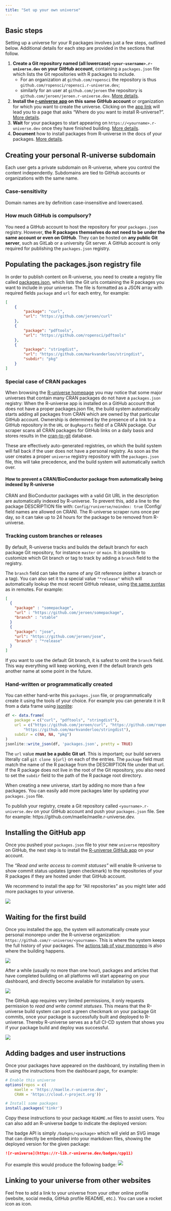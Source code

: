 ```yaml
---
title: "Set up your own universe"
---
```


## Basic steps

Setting up a universe for your R packages involves just a few steps, outlined below. Additional details for each step are provided in the sections that follow.

1. **Create a Git repository named (all lowercase) `<your-username>.r-universe.dev` on your GitHub account**, containing a `packages.json` file which lists the Git repositories with R packages to include. 
    - For an organization at `github.com/ropensci` the repository is thus `github.com/ropensci/ropensci.r-universe.dev`; 
    - similarly for an user at `github.com/jeroen` the repository is `github.com/jeroen/jeroen.r-universe.dev`.
  [More details](#subdomain).
1. **Install the [r-universe app](https://github.com/apps/r-universe/installations/new) on this same GitHub account** or organization for which you want to create the universe. Clicking on the [app link](https://github.com/apps/r-universe/installations/new) will lead you to a page that asks "Where do you want to install R-universe?". [More details](#appinstall).
1. **Wait** for your packages to start appearing on `https://<yourname>.r-universe.dev` once they have finished building. [More details](#wait-first-build).
1. **Document** how to install packages from R-universe in the docs of your packages. [More details](#document-install).

## Creating your personal R-universe subdomain {#subdomain}

Each user gets a private subdomain on R-universe, where you control the content independently. Subdomains are tied to GitHub accounts or organizations with the same name.

### Case-sensitivity

Domain names are by definition case-insensitive and lowercased.

### How much GitHub is compulsory?

You need a GitHub account to host the repository for your `packages.json` registry.
However, **the R packages themselves do not need to be under the same account or even on GitHub**. 
They can be hosted on **any public Git server**, such as GitLab or a university Git server.
A GitHub account is only required for publishing the `packages.json` registry.

## Populating the packages.json registry file

In order to publish content on R-universe, you need to create a registry file called [packages.json](https://github.com/maelle/maelle.r-universe.dev/blob/main/packages.json), which lists the Git urls containing the R packages you want to include in your universe. The file is formatted as a JSON array with required fields `package` and `url` for each entry, for example:

```json
[
    {
        "package": "curl",
        "url": "https://github.com/jeroen/curl"
    },
    {
        "package": "pdftools",
        "url": "https://github.com/ropensci/pdftools"
    },
    {
        "package": "stringdist",
        "url": "https://github.com/markvanderloo/stringdist",
        "subdir": "pkg"
    }
]
```

### Special case of CRAN packages

When browsing the [R-universe homepage](https://r-universe.dev/) you may notice that some major universes that contain many CRAN packages do not have a `packages.json` registry:
When the R-universe app is installed on a GitHub account that does not have a proper packages.json file, the build system automatically starts adding all packages from CRAN which are owned by that particular GitHub account.
Ownership is determined by the presence of a link to a GitHub repository in the `URL` or `BugReports` field of a CRAN package. 
Our scraper scans all CRAN packages for GitHub links on a daily basis and stores results in the [cran-to-git](https://github.com/r-universe-org/cran-to-git) database.

These are effectively auto-generated registries, on which the build system will fall back if the user does not have a personal registry. 
As soon as the user creates a proper `universe` registry repository with the `packages.json` file, this will take precedence, and the build system will automatically switch over.


#### How to prevent a CRAN/BioConductor package from automatically being indexed by R-universe

CRAN and BioConductor packages with a valid Git URL in the description are automatically indexed by R-universe. To prevent this, add a line to the package DESCRIPTION file with: `Config/runiverse/noindex: true` (Config/ field names are allowed on CRAN). The R-universe scraper runs once per day, so it can take up to 24 hours for the package to be removed from R-universe.


### Tracking custom branches or releases

By default, R-universe tracks and builds the default branch for each package Git repository, for instance `master` or `main`. 
It is possible to customize which Git branch or tag to track by adding a `branch` field to the registry.

The `branch` field can take the name of any Git reference (either a branch or a tag). 
You can also set it to a special value `"*release"` which will automatically lookup the most recent GitHub release, using [the same syntax](https://cran.r-project.org/web/packages/remotes/vignettes/dependencies.html) as in remotes. 
For example:

```json
[
  {
    "package" : "somepackage",
    "url" : "https://github.com/jeroen/somepackage",
    "branch" : "stable"
  }
  {
    "package": "jose",
    "url": "https://github.com/jeroen/jose",
    "branch" : "*release"
  }
]
```

If you want to use the default Git branch, it is safest to omit the `branch` field. 
This way everything will keep working, even if the default branch gets another name at some point in the future.


### Hand-written or programmatically created

You can either hand-write this `packages.json` file, or programmatically create it using the tools of your choice. 
For example you can generate it in R from a data frame using [jsonlite](https://jeroen.r-universe.dev/jsonlite):

```r
df <- data.frame(
    package = c("curl", "pdftools", "stringdist"),
    url = c("https://github.com/jeroen/curl", "https://github.com/ropensci/pdftools", 
        "https://github.com/markvanderloo/stringdist"),
    subdir = c(NA, NA, "pkg")
)
jsonlite::write_json(df, 'packages.json', pretty = TRUE)
```

The `url` value __must be a public Git url__. 
This is important; our build servers literally call `git clone ${url}` on each of the entries. 
The `package` field must match the name of the R package from the DESCRIPTION file under that url.
If the R package does not live in the root of the Git repository, you also need to set the `subdir` field to the path of the R package root directory.

When creating a new universe, start by adding no more than a few packages. 
You can easily add more packages later by updating your `packages.json` file.

To publish your registry, create a Git repository called `<yourname>.r-universe.dev` on your GitHub account and push your `packages.json` file. See for example: https://github.com/maelle/maelle.r-universe.dev.

## Installing the GitHub app {#appinstall}

Once you pushed your `packages.json` file to your new `universe` repository on GitHub, the next step is to install the [R-universe GitHub app](https://github.com/apps/r-universe/installations/new) on your account.

The _"Read and write access to commit statuses"_ will enable R-universe to show commit status updates (green checkmark) to the repositories of your R packages if they are hosted under that GitHub account.

We recommend to install the app for "All repositories" as you might later add more packages to your universe.

![](https://jeroen.github.io/runiverse2021/images/installapp.png){fig-alt="Screenshot of the GitHub app showing a check mark for installation on 'All repositories'."}



## Waiting for the first build {#wait-first-build}

Once you installed the app, the system will automatically create your personal monorepo under the R-universe organization: `https://github.com/r-universe/<yourname>`. 
This is where the system keeps the full history of your packages.
The [actions tab of your monorepo](https://github.com/r-universe/maelle/actions) is also where the building happens.

[![](https://jeroen.github.io/runiverse2021/images/actions.png){fig-alt="Screenshot of the actions tab of the r-universe/maelle repository"}](https://github.com/r-universe/maelle/actions)

After a while (usually no more than one hour), packages and articles that have completed building on all platforms will start appearing on your dashboard, and directly become available for installation by users.


[![](https://jeroen.github.io/runiverse2021/images/maelledash.png){fig-alt="Screenshot of the R-universe dashboard for an universe, where icons link back to the build logs on GitHub Actions."}](https://maelle.r-universe.dev)

The GitHub app requires very limited permissions, it only requests permission to *read and write commit statuses*. This means that the R-universe build system can post a green checkmark on your package Git commits, once your package is successfully built and deployed to R-universe. Thereby R-universe serves as a full CI-CD system that shows you if your package build and deploy was successful.

[![](https://jeroen.github.io/runiverse2021/images/commitstatus.png){fig-alt="Screenshot of a GitHub repository demonstrating that clicking on the green icon on the latest commit indicates the successful build of the package for R-universe."}](https://jeroen.github.io/runiverse2021/#54)

## Adding badges and user instructions {#document-install}

Once your packages have appeared on the dashboard, try installing them in R using the instructions from the dashboard page, for example:

```r
# Enable this universe
options(repos = c(
    maelle = 'https://maelle.r-universe.dev',
    CRAN = 'https://cloud.r-project.org'))

# Install some packages
install.packages('tinkr')
```

Copy these instructions to your package `README.md` files to assist users. You can also add an R-universe badge to indicate the deployed version:

The badge API is simply `/badges/<package>` which will yield an SVG image that can directly be embedded into your markdown files, showing the deployed version for the given package:

```md
![r-universe](https://r-lib.r-universe.dev/badges/cpp11)
```

For example this would produce the following badge: <img style="margin-bottom:3px;" src="https://r-lib.r-universe.dev/badges/cpp11"></img>


## Linking to your universe from other websites

Feel free to add a link to your universe from your other online profile (website, social media, GitHub profile README, etc.).
You can use a rocket icon as icon.
